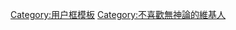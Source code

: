 {{Userbox
  |border-c = #000000
  |border-s = 1
  |id-c     = #FFFFFF
  |id-p     = 0 0 0 0
  |info-c   = #e7f2fd
  |info-s   = 10
  |info-fc  = #000000
  |id       = [[File:Atheism is rubbish.png|50px]]
  |info     = 這個用戶不喜歡'''[[无神论]]'''及'''无神论至上主义'''。

}}
<noinclude>[[Category:用户框模板]]</noinclude>
<includeonly>[[Category:不喜歡無神論的維基人]]</includeonly>